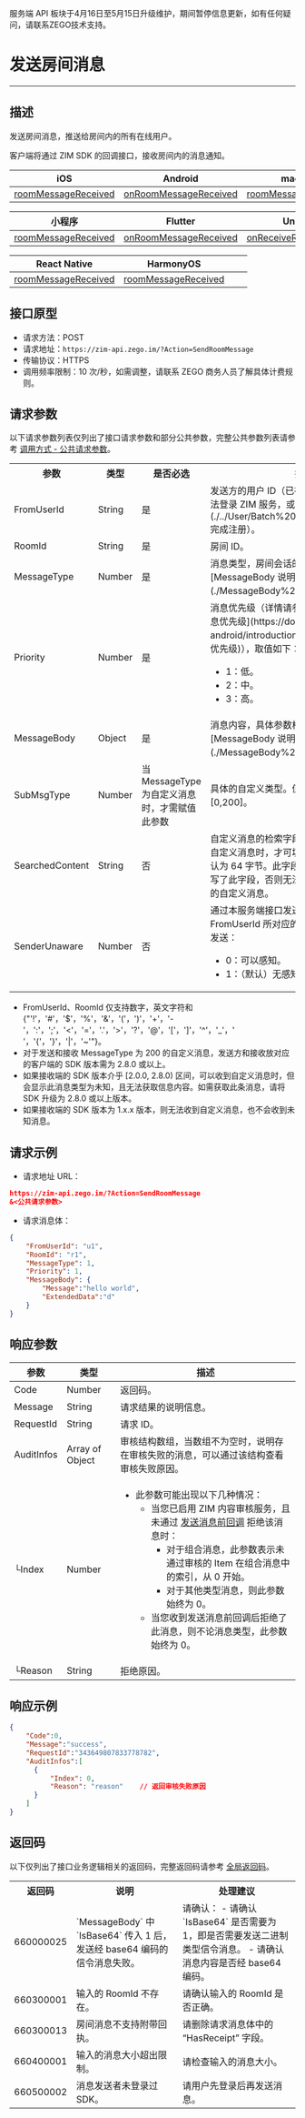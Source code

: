 <Warning title="警告">服务端 API 板块于4月16日至5月15日升级维护，期间暂停信息更新，如有任何疑问，请联系ZEGO技术支持。</Warning>
# 发送房间消息

- - -


## 描述

发送房间消息，推送给房间内的所有在线用户。

客户端将通过 ZIM SDK 的回调接口，接收房间内的消息通知。

| iOS | Android | macOS | Windows |
|-----|---------|-------|---------|
| [roomMessageReceived](https://doc-zh.zego.im/article/api?doc=zim_API~objective-c_ios~protocol~ZIMEventHandler#zim-room-message-received-info-from-room-id) | [onRoomMessageReceived](https://doc-zh.zego.im/article/api?doc=zim_API~java_android~class~ZIMEventHandler#on-room-message-received) | [roomMessageReceived](https://doc-zh.zego.im/article/api?doc=zim_API~objective-c_macos~protocol~ZIMEventHandler#zim-room-message-received-info-from-room-id) | [onRoomMessageReceived](https://doc-zh.zego.im/article/api?doc=zim_API~cpp_windows~class~ZIMEventHandler#on-room-message-received) |

| 小程序 | Flutter | Unity3D | uni-app |
|---------|---------|---------|---------|
| [roomMessageReceived](https://doc-zh.zego.im/article/api?doc=zim_API~javascript_wxxcx~interface~ZIMEventHandler#room-message-received) | [onRoomMessageReceived](https://pub.dev/documentation/zego_zim/latest/zego_zim/ZIMEventHandler/onRoomMessageReceived.html) | [onReceiveRoomMessage](https://doc-zh.zego.im/article/api?doc=zim_API~cs_unity3d~class~ZIMEventHandler#on-receive-room-message) | [roomMessageReceived](https://doc-zh.zego.im/article/api?doc=zim_API~javascript_uni-app~interface~ZIMEventHandler#room-message-received) |

| React Native | HarmonyOS |  |  |
|--------------|----------|--|--|
| [roomMessageReceived](https://doc-zh.zego.im/article/api?doc=zim_API~javascript_react-native~interface~ZIMEventHandler#room-message-received) | [roomMessageReceived](https://doc-zh.zego.im/article/api?doc=zim_API~javascript_harmony~interface~ZIMEventHandler#room-message-received) |  |  |

## 接口原型

- 请求方法：POST
- 请求地址：`https://zim-api.zego.im/?Action=SendRoomMessage`
- 传输协议：HTTPS
- 调用频率限制：10 次/秒，如需调整，请联系 ZEGO 商务人员了解具体计费规则。


## 请求参数

以下请求参数列表仅列出了接口请求参数和部分公共参数，完整公共参数列表请参考 [调用方式 - 公共请求参数](../Accessing%20Server%20APIs.mdx#2-公共参数)。

<table>

<tbody><tr>
<th>参数</th>
<th>类型</th>
<th>是否必选</th>
<th>描述</th>
</tr>
<tr>
<td>FromUserId</td>
<td>String</td>
<td>是</td>
<td>发送方的用户 ID（已在客户端调用 `login` 方法登录 ZIM 服务，或已调用 [服务端 API](./../User/Batch%20register%20users.mdx) 完成注册）。</td>
</tr>
<tr>
<td>RoomId</td>
<td>String</td>
<td>是</td>
<td>房间 ID。</td>
</tr>
<tr>
<td>MessageType</td>
<td>Number</td>
<td>是</td>
<td>消息类型，房间会话的适用类型请参考 [MessageBody 说明](./MessageBody%20Introduction.mdx)。</td>
</tr>
<tr>
<td>Priority</td>
<td>Number</td>
<td>是</td>
<td>消息优先级（详情请参考 [基本概念介绍 - 消息优先级](https://doc-zh.zego.im/zim-android/introduction/basic-concepts#消息优先级)），取值如下：<p></p><ul><li>1：低。</li><li>2：中。</li><li>3：高。</li></ul></td>
</tr>
<tr>
<td>MessageBody</td>
<td>Object</td>
<td>是</td>
<td>消息内容，具体参数格式请参考 [MessageBody 说明](./MessageBody%20Introduction.mdx)。</td>
</tr>
<tr>
<td>SubMsgType</td>
<td>Number</td>
<td>当 MessageType 为自定义消息时，才需赋值此参数</td>
<td>具体的自定义类型。值由您定义，取值范围为 [0,200]。</td>
</tr>
<tr>
<td>SearchedContent</td>
<td>String</td>
<td>否</td>
<td>自定义消息的检索字段。当 MessageType 为自定义消息时，才可填写此字段，长度上限默认为 64 字节。此字段作用于客户端，除非填写了此字段，否则无法通过客户端搜索到关联的自定义消息。</td>
</tr>
<tr>
<td>SenderUnaware</td>
<td>Number</td>
<td>否</td>
<td>通过本服务端接口发送消息，请求参数中的 FromUserId 所对应的客户端是否能感知此次发送：<ul><li>0：可以感知。</li><li>1：（默认）无感知。</li></ul></td>
</tr>
</tbody></table>

<Note title="说明">

- FromUserId、RoomId 仅支持数字，英文字符和 {"'!'，'#'，'$'，'%'，'&'，'('，')'，'+'，'-'，':'，';'，'<'，'='，'.'，'>'，'?'，'@'，'['，']'，'^'，'_'，' '，'{'，'}'，'|'，'~'"}。
- 对于发送和接收 MessageType 为 200 的自定义消息，发送方和接收放对应的客户端的 SDK 版本需为 2.8.0 或以上。
- 如果接收端的 SDK 版本介乎 [2.0.0, 2.8.0) 区间，可以收到自定义消息时，但会显示此消息类型为未知，且无法获取信息内容。如需获取此条消息，请将 SDK 升级为 2.8.0 或以上版本。
- 如果接收端的 SDK 版本为 1.x.x 版本，则无法收到自定义消息，也不会收到未知消息。
</Note>

## 请求示例

- 请求地址 URL：

```json
https://zim-api.zego.im/?Action=SendRoomMessage
&<公共请求参数>
```

- 请求消息体：

```json
{
    "FromUserId": "u1",
    "RoomId": "r1",
    "MessageType": 1,
    "Priority": 1,
    "MessageBody": {
        "Message":"hello world",
        "ExtendedData":"d"
    }
}
```

## 响应参数

| 参数       | 类型    | 描述               |
|-----------|--------|------------------|
| Code      | Number | 返回码。            |
| Message   | String | 请求结果的说明信息。  |
| RequestId | String | 请求 ID。          |
| AuditInfos   | Array of Object    | 审核结构数组，当数组不为空时，说明存在审核失败的消息，可以通过该结构查看审核失败原因。    |
| └Index    | Number             |  <ul><li>此参数可能出现以下几种情况：<ul><li>当您已启用 ZIM 内容审核服务，且未通过 [发送消息前回调](./../Callbacks/Message%20not%20sent%20yet.mdx) 拒绝该消息时：<ul><li>对于组合消息，此参数表示未通过审核的 Item 在组合消息中的索引，从 0 开始。</li><li>对于其他类型消息，则此参数始终为 0。</li></ul></li><li>当您收到发送消息前回调后拒绝了此消息，则不论消息类型，此参数始终为 0。</li></ul></li></ul>  |
| └Reason    | String             | 拒绝原因。  |

## 响应示例

```json
{
    "Code":0,
    "Message":"success",
    "RequestId":"343649807833778782",
    "AuditInfos":[
      {
          "Index": 0,
          "Reason": "reason"    // 返回审核失败原因
      }
    ]
}
```


## 返回码

以下仅列出了接口业务逻辑相关的返回码，完整返回码请参考 [全局返回码](../Return%20codes.mdx)。

<table>
<tbody><tr>
<th>返回码</th>
<th>说明</th>
<th>处理建议</th>
</tr>
<tr>
<td>660000025</td>
<td>`MessageBody` 中 `IsBase64` 传入 1 后，发送经 base64 编码的信令消息失败。</td>
<td>
请确认：
- 请确认 `IsBase64` 是否需要为 1，即是否需要发送二进制类型信令消息。
- 请确认消息内容是否经 base64 编码。
</td>
</tr>
<tr>
<td>660300001</td>
<td>输入的 RoomId 不存在。</td>
<td>请确认输入的 RoomId 是否正确。</td>
</tr>
<tr>
<td>660300013</td>
<td>房间消息不支持附带回执。</td>
<td>请删除请求消息体中的 “HasReceipt” 字段。</td>
</tr>
<tr>
<td>660400001</td>
<td>输入的消息大小超出限制。</td>
<td>请检查输入的消息大小。</td>
</tr>
<tr>
<td>660500002</td>
<td>消息发送者未登录过 SDK。</td>
<td>请用户先登录后再发送消息。</td>
</tr>
</tbody></table>
